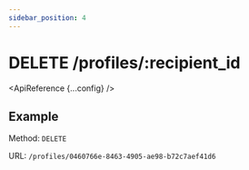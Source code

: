 ```yaml
---
sidebar_position: 4
---
```



# DELETE /profiles/:recipient_id

<ApiReference {...config} />

## Example

Method: `DELETE`

URL: `/profiles/0460766e-8463-4905-ae98-b72c7aef41d6`